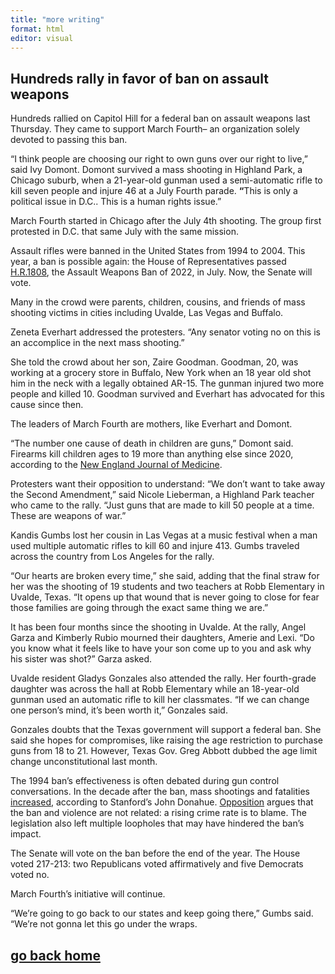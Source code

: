 ```yaml
---
title: "more writing"
format: html
editor: visual
---
```


## **Hundreds rally in favor of ban on assault weapons**

Hundreds rallied on Capitol Hill for a federal ban on assault weapons last Thursday. They came to support March Fourth-- an organization solely devoted to passing this ban.

"I think people are choosing our right to own guns over our right to live," said Ivy Domont. Domont survived a mass shooting in Highland Park, a Chicago suburb, when a 21-year-old gunman used a semi-automatic rifle to kill seven people and injure 46 at a July Fourth parade. **"**This is only a political issue in D.C.. This is a human rights issue." 

March Fourth started in Chicago after the July 4th shooting. The group first protested in D.C. that same July with the same mission.

Assault rifles were banned in the United States from 1994 to 2004. This year, a ban is possible again: the House of Representatives passed [H.R.1808](https://www.congress.gov/bill/117th-congress/house-bill/1808), the Assault Weapons Ban of 2022, in July. Now, the Senate will vote.

Many in the crowd were parents, children, cousins, and friends of mass shooting victims in cities including Uvalde, Las Vegas and Buffalo.

Zeneta Everhart addressed the protesters. "Any senator voting no on this is an accomplice in the next mass shooting."

She told the crowd about her son, Zaire Goodman. Goodman, 20, was working at a grocery store in Buffalo, New York when an 18 year old shot him in the neck with a legally obtained AR-15. The gunman injured two more people and killed 10. Goodman survived and Everhart has advocated for this cause since then.

The leaders of March Fourth are mothers, like Everhart and Domont. 

"The number one cause of death in children are guns," Domont said. Firearms kill children ages to 19 more than anything else since 2020, according to the [New England Journal of Medicine](https://www.nejm.org/doi/full/10.1056/NEJMc2201761).

Protesters want their opposition to understand: "We don't want to take away the Second Amendment," said Nicole Lieberman, a Highland Park teacher who came to the rally. "Just guns that are made to kill 50 people at a time. These are weapons of war."

Kandis Gumbs lost her cousin in Las Vegas at a music festival when a man used multiple automatic rifles to kill 60 and injure 413. Gumbs traveled across the country from Los Angeles for the rally. 

"Our hearts are broken every time," she said, adding that the final straw for her was the shooting of 19 students and two teachers at Robb Elementary in Uvalde, Texas. "It opens up that wound that is never going to close for fear those families are going through the exact same thing we are."

It has been four months since the shooting in Uvalde. At the rally, Angel Garza and Kimberly Rubio mourned their daughters, Amerie and Lexi. "Do you know what it feels like to have your son come up to you and ask why his sister was shot?" Garza asked.

Uvalde resident Gladys Gonzales also attended the rally. Her fourth-grade daughter was across the hall at Robb Elementary while an 18-year-old gunman used an automatic rifle to kill her classmates. "If we can change one person's mind, it's been worth it," Gonzales said.

Gonzales doubts that the Texas government will support a federal ban. She said she hopes for compromises, like raising the age restriction to purchase guns from 18 to 21. However, Texas Gov. Greg Abbott dubbed the age limit change unconstitutional last month.

The 1994 ban's effectiveness is often debated during gun control conversations. In the decade after the ban, mass shootings and fatalities [increased](https://www.nytimes.com/2019/09/04/opinion/assault-weapon-ban.html), according to Stanford's John Donahue. [Opposition](https://www.washingtonpost.com/politics/2021/03/24/bidens-claim-that-1994-assault-weapons-law-brought-down-mass-shootings/) argues that the ban and violence are not related: a rising crime rate is to blame. The legislation also left multiple loopholes that may have hindered the ban's impact.

The Senate will vote on the ban before the end of the year. The House voted 217-213: two Republicans voted affirmatively and five Democrats voted no.

March Fourth's initiative will continue. 

"We're going to go back to our states and keep going there," Gumbs said. "We're not gonna let this go under the wraps.

## [go back home](https://laylanayfeh.github.io/laylanayfeh/)
